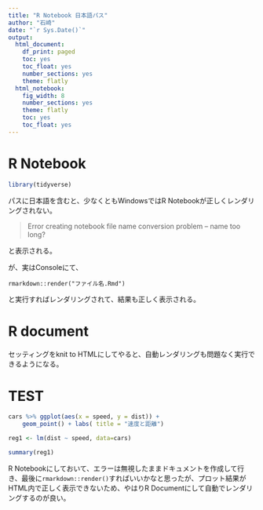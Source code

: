 ```yaml
---
title: "R Notebook 日本語パス"
author: "石崎"
date: "`r Sys.Date()`"
output:
  html_document:
    df_print: paged
    toc: yes
    toc_float: yes
    number_sections: yes
    theme: flatly
  html_notebook:
    fig_width: 8
    number_sections: yes
    theme: flatly
    toc: yes
    toc_float: yes
---
```


# R Notebook

```r
library(tidyverse)
```


パスに日本語を含むと、少なくともWindowsではR Notebookが正しくレンダリングされない。

> Error creating notebook file name conversion problem -- name too long?

と表示される。

が、実はConsoleにて、

```
rmarkdown::render("ファイル名.Rmd")
```

と実行すればレンダリングされて、結果も正しく表示される。

# R document

セッティングをknit to HTMLにしてやると、自動レンダリングも問題なく実行できるようになる。

# TEST

```r
cars %>% ggplot(aes(x = speed, y = dist)) +
    geom_point() + labs( title = "速度と距離")
```


```r
reg1 <- lm(dist ~ speed, data=cars)
```

```r
summary(reg1)
```

R Notebookにしておいて、エラーは無視したままドキュメントを作成して行き、最後に`rmarkdown::render()`すればいいかなと思ったが、プロット結果がHTML内で正しく表示できないため、やはりR Documentにして自動でレンダリングするのが良い。




